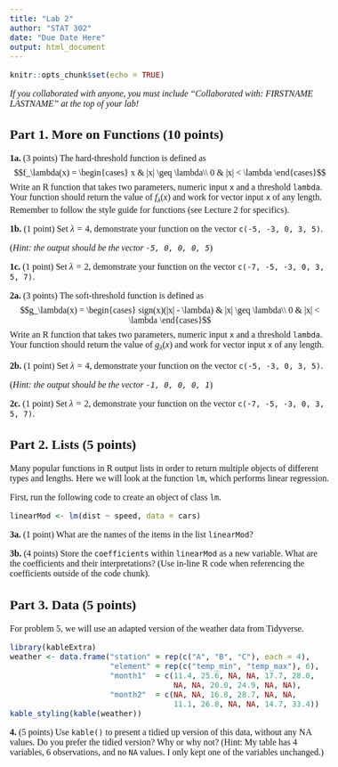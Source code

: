 ```yaml
---
title: "Lab 2"
author: "STAT 302"
date: "Due Date Here"
output: html_document
---
```


<!--- Begin styling code. --->
<style type="text/css">
/* Whole document: */
body{
  font-family: "Palatino Linotype", "Book Antiqua", Palatino, serif;
  font-size: 12pt;
}
h1.title {
  font-size: 38px;
  text-align: center;
}
h4.author {
  font-size: 18px;
  text-align: center;
}
h4.date {
  font-size: 18px;
  text-align: center;
}
</style>
<!--- End styling code. --->


```r
knitr::opts_chunk$set(echo = TRUE)
```

*If you collaborated with anyone, you must include "Collaborated with: FIRSTNAME LASTNAME" at the top of your lab!*

## Part 1. More on Functions (10 points)

**1a.** (3 points) The hard-threshold function is defined as 
$$f_\lambda(x) = \begin{cases} x & |x| \geq \lambda\\ 0 & |x| < \lambda \end{cases}$$
Write an R function that takes two parameters, numeric input `x` and a threshold `lambda`.
Your function should return the value of $f_\lambda(x)$ and work for vector input `x` of any length.
Remember to follow the style guide for functions (see Lecture 2 for specifics).

**1b.** (1 point) Set $\lambda = 4$, demonstrate your function on the vector `c(-5, -3, 0, 3, 5)`.

(*Hint: the output should be the vector `-5, 0, 0, 0, 5`*)

**1c.** (1 point) Set $\lambda = 2$, demonstrate your function on the vector `c(-7, -5, -3, 0, 3, 5, 7)`.

**2a.** (3 points) The soft-threshold function is defined as 
$$g_\lambda(x) = \begin{cases} sign(x)(|x| - \lambda) & |x| \geq \lambda\\ 0 & |x| < \lambda \end{cases}$$
Write an R function that takes two parameters, numeric input `x` and a threshold `lambda`.
Your function should return the value of $g_\lambda(x)$ and work for vector input `x` of any length.

**2b.** (1 point) Set $\lambda = 4$, demonstrate your function on the vector `c(-5, -3, 0, 3, 5)`.

(*Hint: the output should be the vector `-1, 0, 0, 0, 1`*)

**2c.** (1 point) Set $\lambda = 2$, demonstrate your function on the vector `c(-7, -5, -3, 0, 3, 5, 7)`.

## Part 2. Lists (5 points)

Many popular functions in R output lists in order to return multiple objects of different types and lengths. Here we will look at the function `lm`, which performs linear regression. 

First, run the following code to create an object of class `lm`.

```r
linearMod <- lm(dist ~ speed, data = cars) 
```

**3a.** (1 point) What are the names of the items in the list `linearMod`?

**3b.** (4 points) Store the `coefficients` within `linearMod` as a new variable. What are the coefficients and their interpretations? (Use in-line R code when referencing the coefficients outside of the code chunk).

## Part 3. Data (5 points)

For problem 5, we will use an adapted version of the weather data from Tidyverse.

```r
library(kableExtra)
weather <- data.frame("station" = rep(c("A", "B", "C"), each = 4),
                      "element" = rep(c("temp_min", "temp_max"), 6),
                      "month1"  = c(11.4, 25.6, NA, NA, 17.7, 28.0,
                                    NA, NA, 20.0, 24.9, NA, NA),
                      "month2"  = c(NA, NA, 16.8, 28.7, NA, NA,
                                    11.1, 26.8, NA, NA, 14.7, 33.4))
kable_styling(kable(weather))
```

**4.** (5 points) Use `kable()` to present a tidied up version of this data, without any NA values. Do you prefer the tidied version? Why or why not? (Hint: My table has 4 variables, 6 observations, and no `NA` values. I only kept one of the variables unchanged.)

